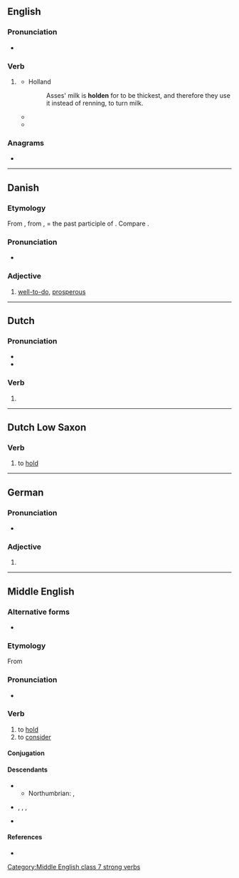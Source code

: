 {{also|Holden}}
==English==

===Pronunciation===
* {{rhymes|en|əʊldən|s=2}}

===Verb===
{{head|en|verb form}}

# {{lb|en|archaic}} {{past participle of|en|hold|nocat=1}}
#* Holland
#*: Asses' milk is '''holden''' for to be thickest, and therefore they use it instead of renning, to turn milk.
#* {{quote-book|en|year=1766|author=William Blackstone|title=Commentaries on the Laws of England|passage=The court of sweinmote is to be '''holden''' before the verderors, as judges, by the steward of the swein-mote, thrice in every year, the sweins or freeholders within the forest composing the jury.}}
#* {{quote-book|en|year=1859|author=Charles Dickens|title=A Tale of Two Cities|passage=She was pale and trembling. He came to her relief with a fixed despair of himself, which made the interview unlike any other that could have been '''holden'''.}}

===Anagrams===
* {{anagrams|en|a=dehlno|held on|hondel}}

----

==Danish==

===Etymology===
From {{inh|da|gmq-oda|haldæn}}, from {{inh|da|non|haldinn}}, = the past participle of {{m|non|halda||to hold}}. Compare {{cog|de|gehalten}}.

===Pronunciation===
* {{IPA|da|[ˈhʌlən]}}

===Adjective===
{{da-adj|t|holdne}}

# [[well-to-do]], [[prosperous]]

----

==Dutch==

===Pronunciation===
* {{audio|nl|Nl-holden.ogg|Audio}}
* {{rhymes|nl|ɔldən|s=2}}

===Verb===
{{head|nl|verb form}}

# {{nl-verb form of|n=pl|t=past|m=ind+subj|hollen}}

----

==Dutch Low Saxon==

===Verb===
{{head|nds-nl|verb}}

# to [[hold]]

----

==German==

===Pronunciation===
* {{audio|de|De-holden.ogg|Audio}}

===Adjective===
{{head|de|adjective form}}

# {{de-adj form of|hold}}

----

==Middle English==

===Alternative forms===
* {{alter|enm|halden|halde}}

===Etymology===
{{dercat|enm|gmw-pro|gem-pro|inh=2}}
From {{inh|enm|ang|healdan}}

===Pronunciation===
* {{IPA|enm|/ˈhɔːldən/}}

===Verb===
{{head|enm|verb}}

# to [[hold]]
# to [[consider]]

====Conjugation====
{{enm-conj-st|class=7|hold|held|3s2=holt}}

====Descendants====
* {{desc|en|hold}}
** Northumbrian: {{l|en|hauld}}, {{l|en|haad}}
* {{desc|sco|hald}}, {{l|sco|hauld}}, {{l|sco|haud}}, {{l|sco|had}}
* {{desc|yol|houle}}

====References====
* {{R:MED Online|entry=hōlden|pos=v.(1)|id=MED20995}}

[[Category:Middle English class 7 strong verbs]]